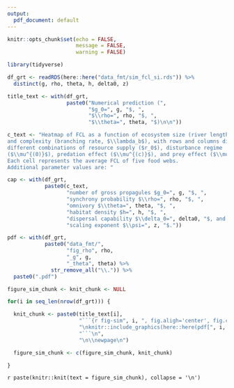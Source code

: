 ```yaml
---
output:
  pdf_document: default
---
```


```r
knitr::opts_chunk$set(echo = FALSE,
                      message = FALSE,
                      warning = FALSE)
```

```r

library(tidyverse)

df_grt <- readRDS(here::here("data_fmt/sim_fcl_si.rds")) %>%
  distinct(g, rho, theta, h, delta0, z)

title_text <- with(df_grt,
                   paste0("Numerical prediction (",
                          "$g_0=", g, "$, ",
                          "$\\rho=", rho, "$, ",
                          "$\\theta=", theta, "$)\n\n"))

c_text <- "Heatmap of FCL as a function of ecosystem size (river length, $L$)
and complexity (branching rate, $\\lambda_b$), with rows and columns displaying
different combinations of resource supply ($r_0$), disturbance regime
($\\mu^{(0)}$), predation effect ($\\mu^{(c)}$), and prey effect ($\\mu^{(p)}$).
Each cell represents the average FCL of five food webs.
Additional parameter values are: "

cap <- with(df_grt,
            paste0(c_text,
                   "number of gross propagules $g_0=", g, "$, ",
                   "synchrony probability $\\rho=", rho, "$, ",
                   "omnivory $\\theta=", theta, "$, ",
                   "habitat density $h=", h, "$, ",
                   "dispersal capability $\\delta_0=", delta0, "$, and ",
                   "scaling exponent $\\psi=", z, "$."))

pdf <- with(df_grt,
            paste0("data_fmt/",
                   "fig_rho", rho,
                   "_g", g,
                   "_theta", theta) %>%
              str_remove_all("\\.")) %>%
  paste0(".pdf")

figure_sim_chunk <- knit_chunk <- NULL

for(i in seq_len(nrow(df_grt))) {

  knit_chunk <- paste0(title_text[i],
                       "```{r fig-sim", i, ", fig.aligh='center', fig.cap=cap[",i,"]}\n",
                       "\nknitr::include_graphics(here::here(pdf[", i, "]))\n",
                       "```\n",
                       "\n\\newpage\n")

  figure_sim_chunk <- c(figure_sim_chunk, knit_chunk)

}

```

`r paste(knitr::knit(text = figure_sim_chunk), collapse = '\n')`
